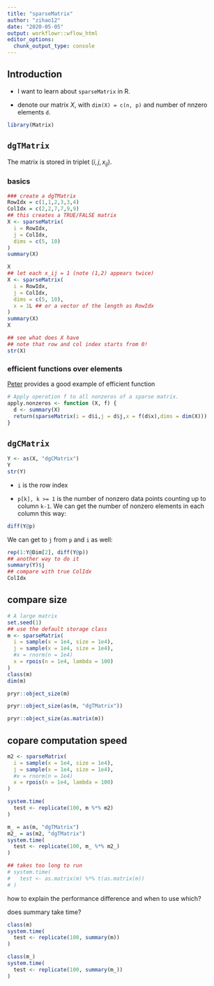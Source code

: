 ```yaml
---
title: "sparseMatrix"
author: "zihao12"
date: "2020-05-05"
output: workflowr::wflow_html
editor_options:
  chunk_output_type: console
---
```


## Introduction

* I want to learn about `sparseMatrix` in R.\

* denote our matrix $X$, with `dim(X) = c(n, p)` and number of nnzero elements `d`. 


```r
library(Matrix)
```


## `dgTMatrix`
The matrix is stored in triplet $(i, j, x_{ij})$. 

### basics
```r
### create a dgTMatrix
RowIdx = c(1,1,2,3,3,4)
ColIdx = c(2,2,7,7,9,9)
## this creates a TRUE/FALSE matrix
X <- sparseMatrix(
  i = RowIdx,
  j = ColIdx,
  dims = c(5, 10)
)
summary(X)

X
## let each x_ij = 1 (note (1,2) appears twice)
X <- sparseMatrix(
  i = RowIdx,
  j = ColIdx,
  dims = c(5, 10),
  x = 1L ## or a vector of the length as RowIdx
)
summary(X)
X

## see what does X have
## note that row and col index starts from 0!
str(X)
```

### efficient functions over elements
[Peter](https://pcarbo.github.io/) provides a good example of efficient function

```r
# Apply operation f to all nonzeros of a sparse matrix.
apply.nonzeros <- function (X, f) {
  d <- summary(X)
  return(sparseMatrix(i = d$i,j = d$j,x = f(d$x),dims = dim(X)))
}
```


## `dgCMatrix`

```r
Y <- as(X, "dgCMatrix")
Y
str(Y)
```

*  `i` is the row index\

* `p[k], k >= 1` is the number of nonzero data points counting up to column `k-1`. We can get the number of nonzero elements in each column this way:
```r
diff(Y@p)
```
We can get to `j` from `p` and `i` as well:
```r
rep(1:Y@Dim[2], diff(Y@p))
## another way to do it
summary(Y)$j
## compare with true ColIdx
ColIdx
```

## compare size
```r
# A large matrix
set.seed(1)
## use the default storage class
m <- sparseMatrix(
  i = sample(x = 1e4, size = 1e4),
  j = sample(x = 1e4, size = 1e4),
  #x = rnorm(n = 1e4)
  x = rpois(n = 1e4, lambda = 100) 
)
class(m)
dim(m)

pryr::object_size(m)

pryr::object_size(as(m, "dgTMatrix"))

pryr::object_size(as.matrix(m))

```

## copare computation speed
```r
m2 <- sparseMatrix(
  i = sample(x = 1e4, size = 1e4),
  j = sample(x = 1e4, size = 1e4),
  #x = rnorm(n = 1e4)
  x = rpois(n = 1e4, lambda = 100) 
)

system.time(
  test <- replicate(100, m %*% m2)
)

m_ = as(m, "dgTMatrix")
m2_ = as(m2, "dgTMatrix")
system.time(
  test <- replicate(100, m_ %*% m2_)
)

## takes too long to run
# system.time(
#   test <- as.matrix(m) %*% t(as.matrix(m))
# )
```

how to explain the performance difference and when to use which?

does summary take time?
```r
class(m)
system.time(
  test <- replicate(100, summary(m))
)

class(m_)
system.time(
  test <- replicate(100, summary(m_))
)

```

